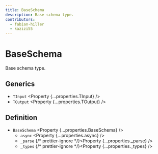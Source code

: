 ```yaml
---
title: BaseSchema
description: Base schema type.
contributors:
  - fabian-hiller
  - kazizi55
---
```



# BaseSchema

Base schema type.

## Generics

- `TInput` <Property {...properties.TInput} />
- `TOutput` <Property {...properties.TOutput} />

## Definition

- `BaseSchema` <Property {...properties.BaseSchema} />
  - `async` <Property {...properties.async} />
  - `_parse` {/* prettier-ignore */}<Property {...properties._parse} />
  - `_types` {/* prettier-ignore */}<Property {...properties._types} />
